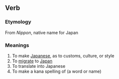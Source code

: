 == Verb ==

=== Etymology ===
From ''Nippon'', native name for Japan

=== Meanings ===

#To make [[Japanese]], as to customs, culture, or style
#To [[migrate]] to [[Japan]]
#To translate into Japanese
#To make a kana spelling of (a word or name)